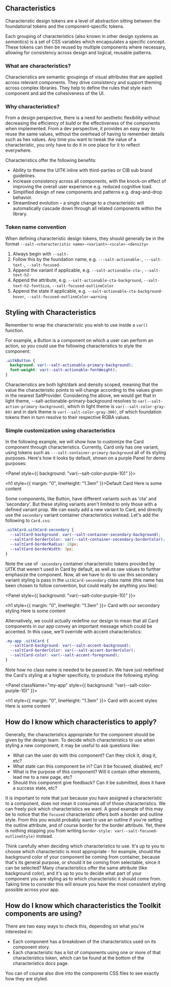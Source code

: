 
<Meta title="Documentation/Styles and Theming/Characteristics/Introduction" />

## Characteristics

Characteristic design tokens are a level of abstraction sitting between the foundational tokens and the component-specific tokens.

Each grouping of characteristics (also known in other design systems as _semantics_) is a set of CSS variables which encapsulates a specific concept. These tokens can then be reused by multiple components where necessary, allowing for consistency across design and logical, reusable patterns.

### What are characteristics?

Characteristics are semantic groupings of visual attributes that are applied across relevant components. They drive consistency and support theming across complex libraries. They help to define the rules that style each component and aid the cohesiveness of the UI.

### Why characteristics?

From a design perspective, there is a need for aesthetic flexibility without decreasing the efficiency of build or the effectiveness of the components when implemented. From a dev perspective, it provides an easy way to reuse the same values, without the overhead of having to remember details such as hex values. Any time you want to tweak the value of a characteristic, you only have to do it in one place for it to reflect everywhere.

Characteristics offer the following benefits:

- Ability to theme the UITK inline with third-parties or CIB sub brand guidelines.
- Increase consistency across all components, with the knock-on effect of improving the overall user experience e.g. reduced cognitive load.
- Simplified design of new components and patterns e.g. drag-and-drop behavior.
- Streamlined evolution – a single change to a characteristic will automatically cascade down through all related components within the library.

### Token name convention

When defining characteristic design tokens, they should generally be in the format `--salt-<characteristic name>-<variant>-<scale>-<density>`

1. Always begin with `--salt-`
2. Follow this by the foundation name, e.g. `---salt-actionable-`, `---salt-text-`, `--salt-focused-`
3. Append the variant if applicable, e.g. `--salt-actionable-cta-`, `--salt-text-h2-`
4. Append the attribute, e.g. `--salt-actionable-cta-background`, `--salt-text-h2-fontSize`, `--salt-focused-outlineColor`
5. Append the state if applicable, e.g. `--salt-actionable-cta-background-hover`, `--salt-focused-outlineColor-warning`

## Styling with Characteristics

Remember to wrap the characteristic you wish to use inside a `var()` function.

For example, a Button is a component on which a user can perform an action, so you could use the following characteristics to style the component:

```css
.uitkButton {
  background: var(--salt-actionable-primary-background);
  font-weight: var(--salt-actionable-fontWeight);
}
```

Characteristics are both light/dark and density scoped, meaning that the value the characteristic points to will change according to the values given in the nearest SaltProvider. Considering the above, we would get that in light
theme, --salt-actionable-primary-background resolves to `var(--salt-action-primary-background)`, which in light theme is `var(--salt-color-gray-60)` and in dark theme is `var(--salt-color-gray-300)`, of which foundation tokens then in turn resolve to their respective RGBA values.

### Simple customization using characteristics

In the following example, we will show how to customize the Card component through characteristics. Currently, Card only has one variant, using tokens such as `---salt-container-primary-background` all of its styling purposes. Here's how it looks by default, shown on a purple Panel for demo purposes:

<Panel style={{ background: "var(--salt-color-purple-10)" }}>
  <Card>
    <div>
      <h1 style={{ margin: "0", lineHeight: "1.3em" }}>Default Card</h1>
      <span>Here is some content</span>
    </div>
  </Card>
</Panel>

Some components, like Button, have different variants such as 'cta' and 'secondary'. But these styling variants aren't limited to only those with a defined variant prop. We can easily add a new variant to Card, and directly use the `secondary` variant container characteristics instead. Let's add the following to `Card.css`:

```css
.uitkCard.uitkCard-secondary {
  --saltCard-background: var(--salt-container-secondary-background);
  --saltCard-borderColor: var(--salt-container-secondary-borderColor);
  --saltCard-borderRadius: 10px;
  --saltCard-borderWidth: 3px;
}
```

Note the use of `-secondary` container characteristic tokens provided by UITK that weren't used in Card by default, as well as raw values to further emphasize the component. Now, all we have to do to use this secondary variant styling is pass in the `uitkCard-secondary` class name (this name has been chosen to follow convention, but could really be anything you like):

<Panel style={{ background: "var(--salt-color-purple-10)" }}>
  <Card className="uitkCard-secondary">
    <div>
      <h1 style={{ margin: "0", lineHeight: "1.3em" }}>
        Card with our secondary styling
      </h1>
      <span>Here is some content</span>
    </div>
  </Card>
</Panel>

Alternatively, we could actually redefine our design to mean that all Card components in our app convey an important message which could be accented. In this case, we'll override with accent characteristics:

```css
.my-app .uitkCard {
  --saltCard-background: var(--salt-accent-background);
  --saltCard-borderColor: var(--salt-accent-borderColor);
  --saltCard-color: var(--salt-accent-foreground);
}
```

Note how no class name is needed to be passed in. We have just redefined the Card's styling at a higher specificity, to produce the following styling:

<Panel className="my-app" style={{ background: "var(--salt-color-purple-10)" }}>
  <Card className="uitkCard">
    <div>
      <h1 style={{ margin: "0", lineHeight: "1.3em" }}>
        Card with accent styles
      </h1>
      <span>Here is some content</span>
    </div>
  </Card>
</Panel>

## How do I know which characteristics to apply?

Generally, the characteristics appropriate for the component should be given by the design team. To decide which characteristics to use when styling a new component, it may be useful to ask questions like:

- What can the user do with this component? Can they click it, drag it, etc?
- What state can this component be in? Can it be focused, disabled, etc?
- What is the purpose of this component? Will it contain other elements, lead me to a new page, etc?
- Should this component give feedback? Can it be submitted, does it have a success state, etc?

It is important to note that just because you have assigned a characteristic to a component, does not mean it consumes _all_ of those characteristics. We can freely pick which characteristics we want. A good example of this may be to notice that the `focused` characteristic offers both a border and outline style. From this you would probably want to use an outline if you're setting the outline attribute, and of course border for the border attribute. Yet, there is nothing stopping you from writing `border-style: var(--salt-focused-outlineStyle)` instead.

Think carefully when deciding which characteristics to use. It's up to you to choose which characteristic is most appropriate - for example, should the background color of your component be coming from container, because that's its general purpose, or should it be coming from selectable, since it can be selected? Many characteristics offer the same attribute (like background color), and it's up to you to decide what part of your component you are styling as to which characteristic it should come from. Taking time to consider this will ensure you have the most consistent styling possible across your app.

## How do I know which characteristics the Toolkit components are using?

There are two easy ways to check this, depending on what you're interested in:

- Each component has a breakdown of the characteristics used on its component story.
- Each characteristic has a list of components using one or more of that characteristics token, which can be found at the bottom of the characteristics docs page.

You can of course also dive into the components CSS files to see exactly how they are styled.
